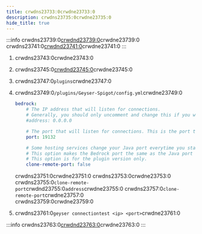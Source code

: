 ```yaml
---
title: crwdns23733:0crwdne23733:0
description: crwdns23735:0crwdne23735:0
hide_title: true
---
```



:::info
crwdns23739:0[crwdnd23739:0](https://viaversion.com/)crwdne23739:0
crwdns23741:0[crwdnd23741:0](/wiki/geyser/supported-versions/)crwdne23741:0
:::

1. crwdns23743:0crwdne23743:0

2. crwdns23745:0[crwdnd23745:0](/download)crwdne23745:0

3. crwdns23747:0`plugins`crwdne23747:0

4. crwdns23749:0`/plugins/Geyser-Spigot/config.yml`crwdne23749:0

   ```yaml
   bedrock: 
       # The IP address that will listen for connections. 
       # Generally, you should only uncomment and change this if you want to limit what IPs can connect to your server. 
       #address: 0.0.0.0 

       # The port that will listen for connections. This is the port that Bedrock players will use to connect to your server.
       port: 19132 

       # Some hosting services change your Java port everytime you start the server and require the same port to be used for Bedrock. 
       # This option makes the Bedrock port the same as the Java port every time you start the server. 
       # This option is for the plugin version only. 
       clone-remote-port: false 
   ```

   crwdns23751:0crwdne23751:0 crwdns23753:0crwdne23753:0
   crwdns23755:0`clone-remote-port`crwdnd23755:0`address`crwdne23755:0
   crwdns23757:0`clone-remote-port`crwdne23757:0\
   crwdns23759:0crwdne23759:0

5. crwdns23761:0`geyser connectiontest <ip> <port>`crwdne23761:0

:::info
crwdns23763:0[crwdnd23763:0](/wiki/floodgate/setup/)crwdne23763:0
:::

